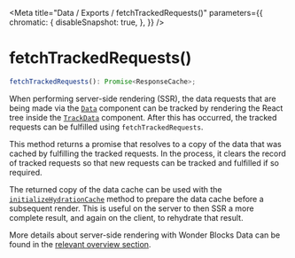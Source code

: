 
<Meta
  title="Data / Exports / fetchTrackedRequests()"
  parameters={{
        chromatic: {
            disableSnapshot: true,
        },
    }}
/>

# fetchTrackedRequests()

```ts
fetchTrackedRequests(): Promise<ResponseCache>;
```

When performing server-side rendering (SSR), the data requests that are being made via the [`Data`](/docs/data-exports-data--page) component can be tracked by rendering the React tree inside the [`TrackData`](/docs/data-exports-trackdata--page) component. After this has occurred, the tracked requests can be fulfilled using `fetchTrackedRequests`.

This method returns a promise that resolves to a copy of the data that was cached by fulfilling the tracked requests. In the process, it clears the record of tracked requests so that new requests can be tracked and fulfilled if so required.

The returned copy of the data cache can be used with the [`initializeHydrationCache`](/docs/data-exports-initializehydrationcache--page) method to prepare the data cache before a subsequent render. This is useful on the server to then SSR a more complete result, and again on the client, to rehydrate that result.

More details about server-side rendering with Wonder Blocks Data can be found in the [relevant overview section](/docs/data-server-side-rendering-and-hydration--page).
